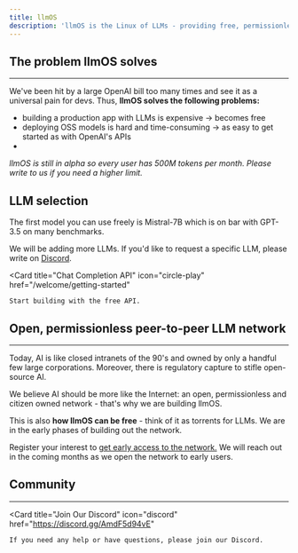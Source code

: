 ```yaml
---
title: llmOS
description: 'llmOS is the Linux of LLMs - providing free, permissionless access to the state of the art open-source LLMs. By devs, for devs.'
---
```


## The problem llmOS solves

***

We've been hit by a large OpenAI bill too many times and see it as a universal pain for devs. Thus, **llmOS solves the following problems:**

* building a production app with LLMs is expensive -> becomes free
* deploying OSS models is hard and time-consuming -> as easy to get started as with OpenAI's APIs
*  

*llmOS is still in alpha so every user has 500M tokens per month. Please write to us if you need a higher limit.*

## LLM selection

The first model you can use freely is Mistral-7B which is on bar with GPT-3.5 on many benchmarks.

We will be adding more LLMs. If you'd like to request a specific LLM, please write on [Discord](https://discord.gg/38c5cxE4Zb). 

<Card
    title="Chat Completion API"
    icon="circle-play"
    href="/welcome/getting-started"
>
    Start building with the free API.
</Card>

## Open, permissionless peer-to-peer LLM network

***

Today, AI is like closed intranets of the 90's and owned by only a handful few large corporations. Moreover, there is regulatory capture to stifle open-source AI.

We believe AI should be more like the Internet: an open, permissionless and citizen owned network - that's why we are building llmOS. 

This is also **how llmOS can be free** - think of it as torrents for LLMs. We are in the early phases of building out the network. 

Register your interest to [get early access to the network.](https://discord.gg/38c5cxE4Zb) We will reach out in the coming months as we open the network to early users.

## Community

***

  <Card
    title="Join Our Discord"
    icon="discord"
    href="https://discord.gg/AmdF5d94vE"
  >
    If you need any help or have questions, please join our Discord.
  </Card>
